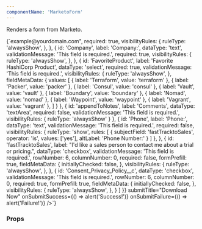 ```yaml
---
componentName: 'MarketoForm'
---
```


Renders a form from Marketo.

<LiveComponent>
{`<MarketoForm
  formId={9999}
  marketoForm={{
    result: [
      {
        id: 'FirstName',
        label: 'First Name:',
        dataType: 'text',
        validationMessage: 'This field is required.',
        required: true,
        visibilityRules: {
          ruleType: 'alwaysShow',
        },
      },
      {
        id: 'LastName',
        label: 'Last Name:',
        dataType: 'text',
        validationMessage: 'This field is required.',
        required: true,
        visibilityRules: {
          ruleType: 'alwaysShow',
        },
      },
      {
        id: 'Email',
        label: 'Business Email:',
        dataType: 'email',
        validationMessage:
          "Must be valid email. <span class='mktoErrorDetail'>example@yourdomain.com</span>",
        required: true,
        visibilityRules: {
          ruleType: 'alwaysShow',
        },
      },
      {
        id: 'Company',
        label: 'Company:',
        dataType: 'text',
        validationMessage: 'This field is required.',
        required: true,
        visibilityRules: {
          ruleType: 'alwaysShow',
        },
      },
      {
        id: 'FavoriteProduct',
        label: 'Favorite HashiCorp Product',
        dataType: 'select',
        required: true,
        validationMessage: 'This field is required.',
        visibilityRules: {
          ruleType: 'alwaysShow',
        },
        fieldMetaData: {
          values: [
            { label: 'Terraform', value: 'terraform' },
            { label: 'Packer', value: 'packer' },
            { label: 'Consul', value: 'consul' },
            { label: 'Vault', value: 'vault' },
            { label: 'Boundary', value: 'boundary' },
            { label: 'Nomad', value: 'nomad' },
            { label: 'Waypoint', value: 'waypoint' },
            { label: 'Vagrant', value: 'vagrant' },
          ]
        }
      },
      {
        id: 'appendToNotes',
        label: 'Comments',
        dataType: 'textArea',
        required: false,
        validationMessage: 'This field is required.',
        visibilityRules: {
          ruleType: 'alwaysShow'
        }
      },
      {
        id: 'Phone',
        label: 'Phone:',
        dataType: 'text',
        validationMessage: 'This field is required.',
        required: false,
        visibilityRules: {
          ruleType: 'show',
          rules: [
            {
              subjectField: 'fastTracktoSales',
              operator: 'is',
              values: ['yes'],
              altLabel: 'Phone Number:'
            }
          ]
        },
      },
      {
        id: 'fastTracktoSales',
        label: "I'd like a sales person to contact me about a trial or pricing.",
        dataType: 'checkbox',
        validationMessage: 'This field is required.',
        rowNumber: 6,
        columnNumber: 0,
        required: false,
        formPrefill: true,
        fieldMetaData: {
          initiallyChecked: false,
        },
        visibilityRules: {
          ruleType: 'alwaysShow',
        },
      },
      {
        id: 'Consent_Privacy_Policy__c',
        dataType: 'checkbox',
        validationMessage: 'This field is required.',
        rowNumber: 6,
        columnNumber: 0,
        required: true,
        formPrefill: true,
        fieldMetaData: {
          initiallyChecked: false,
        },
        visibilityRules: {
          ruleType: 'alwaysShow',
        },
      }
    ]
  }}
  submitTitle="Download Now"
  onSubmitSuccess={() => alert('Success!')}
  onSubmitFailure={() => alert('Failure!')}
/>`}
</LiveComponent>

### Props

<PropsTable props={componentProps} />

